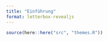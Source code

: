 ```yaml
---
title: "Einführung"
format: letterbox-revealjs
---
```

```r
source(here::here("src", "themes.R"))
```

